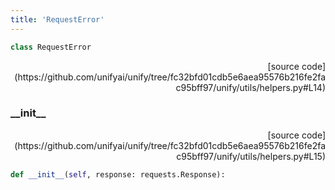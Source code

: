 ```yaml
---
title: 'RequestError'
---
```


```python
class RequestError
```

<p align="right">[source code](https://github.com/unifyai/unify/tree/fc32bfd01cdb5e6aea95576b216fe2fac95bff97/unify/utils/helpers.py#L14)</p>



### \_\_init\_\_

<p align="right">[source code](https://github.com/unifyai/unify/tree/fc32bfd01cdb5e6aea95576b216fe2fac95bff97/unify/utils/helpers.py#L15)</p>

```python
def __init__(self, response: requests.Response):
```

